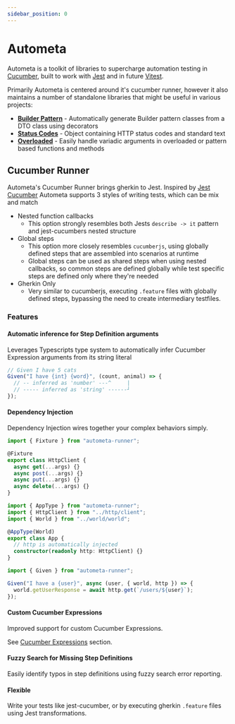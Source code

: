 ```yaml
---
sidebar_position: 0
---
```



# Autometa

Autometa is a toolkit of libraries to supercharge automation testing
in [Cucumber](https://cucumber.io/docs/installation/javascript/), built
to work with [Jest](https://jestjs.io/) and in future [Vitest](https://vitest.dev/).

Primarily Autometa is centered around it's cucumber runner, however it also maintains
a number of standalone libraries that might be useful in various projects:

- [**Builder Pattern**](https://www.npmjs.com/package/@autometa/dto-builder) - Automatically
  generate Builder pattern classes from a DTO class using decorators
- [**Status Codes**](https://www.npmjs.com/package/@autometa/status-codes) - Object containing
  HTTP status codes and standard text
- [**Overloaded**](https://www.npmjs.com/package/@autometa/overloaded) - Easily handle variadic arguments
  in overloaded or pattern based functions and methods

## Cucumber Runner

Autometa's Cucumber Runner brings gherkin to Jest. Inspired by [Jest Cucumber](https://www.npmjs.com/package/jest-cucumber) Autometa supports 3 styles of writing tests, which can be mix and match

- Nested function callbacks
  - This option strongly resembles both Jests `describe -> it` pattern and jest-cucumbers nested
    structure
- Global steps
  - This option more closely resembles `cucumberjs`, using globally defined steps that
    are assembled into scenarios at runtime
  - Global steps can be used as shared steps when using nested callbacks, so common steps
    are defined globally while test specific steps are defined only where they're needed
- Gherkin Only
  - Very similar to cucumberjs, executing `.feature` files with globally defined steps,
    bypassing the need to create intermediary testfiles.

### Features

#### Automatic inference for Step Definition arguments

Leverages Typescripts type system to automatically infer Cucumber Expression arguments
from its string literal

```ts
// Given I have 5 cats
Given("I have {int} {word}", (count, animal) => {
  // -- inferred as 'number' ---^     |
  // ----- inferred as 'string' ------┘
});
```

#### Dependency Injection

Dependency Injection wires together your complex behaviors simply.

<Tabs>
<TabItem value="fixture" label="Fixture">

```ts title="src/http/client.ts"
import { Fixture } from "autometa-runner";

@Fixture
export class HttpClient {
  async get(...args) {}
  async post(...args) {}
  async put(...args) {}
  async delete(...args) {}
}
```

</TabItem>
<TabItem value="app" label="App">

```ts title="src/app/app.ts"
import { AppType } from "autometa-runner";
import { HttpClient } from "../http/client";
import { World } from "../world/world";

@AppType(World)
export class App {
  // http is automatically injected
  constructor(readonly http: HttpClient) {}
}
```

</TabItem>
<TabItem value="step" label="Step Definition">

```ts title="src/steps/given.ts"
import { Given } from "autometa-runner";

Given("I have a {user}", async (user, { world, http }) => {
  world.getUserResponse = await http.get(`/users/${user}`);
});
```

  </TabItem>
</Tabs>

#### Custom Cucumber Expressions

Improved support for custom Cucumber Expressions.

See [Cucumber Expressions](./cucumber-expressions) section.

#### Fuzzy Search for Missing Step Definitions

Easily identify typos in step definitions using fuzzy search error reporting.

#### Flexible

Write your tests like jest-cucumber, or by executing gherkin `.feature` files using
Jest transformations. 